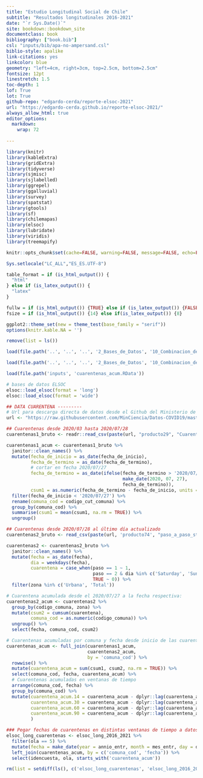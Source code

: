 ```yaml
--- 
title: "Estudio Longitudinal Social de Chile"
subtitle: "Resultados longitudinales 2016-2021"
date: "`r Sys.Date()`"
site: bookdown::bookdown_site
documentclass: book
bibliography: ["book.bib"]
csl: "inputs/bib/apa-no-ampersand.csl"
biblio-style: apalike
link-citations: yes
linkcolor: blue
geometry: "left=4cm, right=3cm, top=2.5cm, bottom=2.5cm"
fontsize: 12pt
linestretch: 1.5
toc-depth: 1
lof: True
lot: True
github-repo: "edgardo-cerda/reporte-elsoc-2021"
url: "https://edgardo-cerda.github.io/reporte-elsoc-2021/"
always_allow_html: true
editor_options: 
  markdown: 
    wrap: 72
    
---
```



```r

library(knitr)
library(kableExtra)
library(gridExtra)
library(tidyverse)
library(sjmisc)
library(sjlabelled)
library(ggrepel)
library(ggalluvial)
library(survey)
library(spatstat)
library(gtools)
library(sf)
library(chilemapas)
library(elsoc)
library(lubridate)
library(viridis)
library(treemapify)

```

```r
knitr::opts_chunk$set(cache=FALSE, warning=FALSE, message=FALSE, echo=FALSE, fig.topcaption = TRUE, fig.align = 'center')

Sys.setlocale("LC_ALL","ES_ES.UTF-8")
```

```r
table_format = if (is_html_output()) {
  "html"
} else if (is_latex_output()) {
  "latex" 
}

fullw = if (is_html_output()) {TRUE} else if (is_latex_output()) {FALSE}
fsize = if (is_html_output()) {14} else if(is_latex_output()) {8}

ggplot2::theme_set(new = theme_test(base_family = "serif"))
options(knitr.kable.NA = '')

```

```r

remove(list = ls())

load(file.path('..', '..', '..', '2_Bases_de_Datos', '10_Combinacion_de_Olas_ELSOC', '0E_Bases_de_Datos_Resultantes_2016_2021', 'ELSOC_Long_2016_2021_v1.00_R.RData'))

load(file.path('..', '..', '..', '2_Bases_de_Datos', '10_Combinacion_de_Olas_ELSOC', '0E_Bases_de_Datos_Resultantes_2016_2021', 'ELSOC_Wide_2016_2021_v1.00_R.RData'))

load(file.path('inputs', 'cuarentenas_acum.RData'))

```

```r

# bases de datos ELSOC
elsoc::load_elsoc(format = 'long')
elsoc::load_elsoc(format = 'wide')

```

```r

## DATA CUARENTENA ---------
# Url para descarga directa de datos desde el Github del Ministerio de Ciencia
url <- "https://raw.githubusercontent.com/MinCiencia/Datos-COVID19/master/output"

## Cuarentenas desde 2020/03 hasta 2020/07/28 
cuarentenas1_bruto <- readr::read_csv(paste(url, "producto29", "Cuarentenas-Totales.csv", sep = "/"))

cuarentenas1_acum <- cuarentenas1_bruto %>% 
  janitor::clean_names() %>% 
  mutate(fecha_de_inicio = as_date(fecha_de_inicio),
         fecha_de_termino = as_date(fecha_de_termino),
         # cortar en fecha 2020/07/27 
         fecha_de_termino = as_date(ifelse(fecha_de_termino > '2020/07/27', 
                                           make_date(2020, 07, 27),
                                           fecha_de_termino)),
         csum1 = as.numeric(fecha_de_termino - fecha_de_inicio, units = 'days')) %>% 
  filter(fecha_de_inicio < '2020/07/27') %>% 
  rename(comuna_cod = codigo_cut_comuna) %>%
  group_by(comuna_cod) %>% 
  summarise(csum1 = mean(csum1, na.rm = TRUE)) %>% 
  ungroup()

## Cuarentenas desde 2020/07/28 al último día actualizado
cuarentenas2_bruto <- read_csv(paste(url, 'producto74', "paso_a_paso_std.csv", sep="/"))

cuarentenas2 <- cuarentenas2_bruto %>% 
  janitor::clean_names() %>% 
  mutate(fecha = as_date(fecha),
         dia = weekdays(fecha),
         cuarentena = case_when(paso == 1 ~ 1,
                                paso == 2 & dia %in% c('Saturday', 'Sunday') ~ 1,
                                TRUE ~ 0)) %>% 
  filter(zona %in% c('Urbana', 'Total'))

# Cuarentena acumulada desde el 2020/07/27 a la fecha respectiva:
cuarentenas2_acum <- cuarentenas2 %>% 
  group_by(codigo_comuna, zona) %>% 
  mutate(csum2 = cumsum(cuarentena),
         comuna_cod = as.numeric(codigo_comuna)) %>% 
  ungroup() %>% 
  select(fecha, comuna_cod, csum2)

# Cuarentenas acumuladas por comuna y fecha desde inicio de las cuarentenas:
cuarentenas_acum <- full_join(cuarentenas1_acum,
                              cuarentenas2_acum,
                              by = 'comuna_cod') %>% 
  rowwise() %>% 
  mutate(cuarentena_acum = sum(csum1, csum2, na.rm = TRUE)) %>% 
  select(comuna_cod, fecha, cuarentena_acum) %>%
  # Cuarentenas acumuladas en ventanas de tiempo
  arrange(comuna_cod, fecha) %>% 
  group_by(comuna_cod) %>% 
  mutate(cuarentena_acum.14 = cuarentena_acum - dplyr::lag(cuarentena_acum, n = 14),
         cuarentena_acum.30 = cuarentena_acum - dplyr::lag(cuarentena_acum, n = 30),
         cuarentena_acum.60 = cuarentena_acum - dplyr::lag(cuarentena_acum, n = 60),
         cuarentena_acum.90 = cuarentena_acum - dplyr::lag(cuarentena_acum, n = 90)
         )

### Pegar fechas de cuarentenas en distintas ventanas de tiempo a datos elsoc:
elsoc_long_cuarentenas <- elsoc_long_2016_2021 %>% 
  filter(ola == 5) %>% 
  mutate(fecha = make_date(year = annio_entr, month = mes_entr, day = dia_entr)) %>% 
  left_join(cuarentenas_acum, by = c('comuna_cod', 'fecha')) %>% 
  select(idencuesta, ola, starts_with('cuarentena_acum'))

```


```r

rm(list = setdiff(ls(), c('elsoc_long_cuarentenas', 'elsoc_long_2016_2021', 'elsoc_wide_2016_2021')))

```
